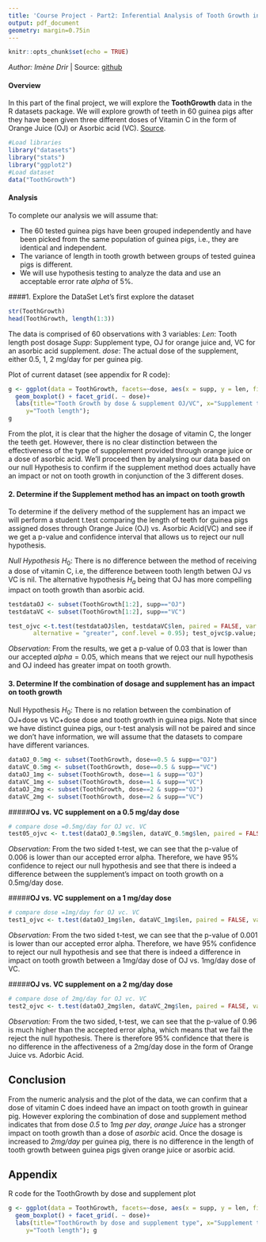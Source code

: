 ```yaml
---
title: 'Course Project - Part2: Inferential Analysis of Tooth Growth in Guinea Pigs'
output: pdf_document
geometry: margin=0.75in
---
```

```r
knitr::opts_chunk$set(echo = TRUE)
```
_Author: Imène Drir_ | Source: [github](http://github.com/minitelle/statinf)

#### Overview
In this part of the final project, we will explore the **ToothGrowth** data in the R datasets package. We will explore growth of teeth in 60 guinea pigs after they have been given three different doses of Vitamin C in the form of Orange Juice (OJ) or Asorbic acid (VC). [Source](https://stat.ethz.ch/R-manual/R-devel/library/datasets/html/ToothGrowth.html).
```r
#Load libraries
library("datasets")
library("stats")
library("ggplot2")
#Load dataset
data("ToothGrowth")
```
#### Analysis
To complete our analysis we will assume that:

+ The 60 tested guinea pigs have been grouped independently and have been picked from the same population of guinea pigs, i.e., they are identical and independent.
+ The variance of length in tooth growth between groups of tested guinea pigs is different.
+ We will use hypothesis testing to analyze the data and use an acceptable error rate $alpha$ of 5%.

####1. Explore the DataSet 
Let's first explore the dataset
```r
str(ToothGrowth)
head(ToothGrowth, length(1:3))
```
The data is comprised of 60 observations with 3 variables:
*Len*: Tooth length post dosage
*Supp*: Supplement type, OJ for orange juice and, VC for an asorbic acid supplement.
*dose*: The actual dose of the supplement, either 0.5, 1, 2 mg/day for per guinea pig.

Plot of current dataset (see appendix for R code):

```r
g <- ggplot(data = ToothGrowth, facets=~dose, aes(x = supp, y = len, fill = supp)) +
  geom_boxplot() + facet_grid(. ~ dose)+
  labs(title="Tooth Growth by dose & supplement OJ/VC", x="Supplement type and dose (mg)", 
     y="Tooth length"); 
g
```

From the plot, it is clear that the higher the dosage of vitamin C, the longer the teeth get. However, there is no clear distinction between the effectiveness of the type of suppplement provided through orange juice or a dose of asorbic acid. We'll proceed then by analysing our data based on our null Hypothesis to confirm if the supplement method does actually have an impact or not on tooth growth in conjunction of the 3 different doses.

#### 2. Determine if the Supplement method has an impact on tooth growth
To determine if the delivery method of the supplement has an impact we will perform a student t.test comparing the length of teeth for guinea pigs assigned doses through Orange Juice (OJ) vs. Asorbic Acid(VC) and see if we get a p-value and confidence interval that allows us to reject our null hypothesis.

_Null Hypothesis_ $H_0$: There is no difference between the method of receiving a dose of vitamin C, i.e, the difference between tooth length betwen OJ vs VC is nil. The alternative hypothesis $H_a$ being that OJ has more compelling impact on tooth growth than asorbic acid.

```r
testdataOJ <- subset(ToothGrowth[1:2], supp=="OJ")
testdataVC <- subset(ToothGrowth[1:2], supp=="VC")
```

```r
test_ojvc <-t.test(testdataOJ$len, testdataVC$len, paired = FALSE, var.equal = FALSE, 
       alternative = "greater", conf.level = 0.95); test_ojvc$p.value; test_ojvc$conf.int
```
_Observation:_ From the results, we get a p-value of 0.03 that is lower than our accepted $alpha=0.05$, which means that we reject our null hypothesis and OJ indeed has greater impat on tooth growth.

#### 3. Determine If the combination of dosage and supplement has an impact on tooth growth
Null Hypothesis $H_0$: There is no relation between the combination of OJ+dose vs VC+dose dose and tooth growth in guinea pigs. Note that since we have distinct guinea pigs, our t-test analysis will not be paired and since we don't have information, we will assume that the datasets to compare have different variances.

```r
dataOJ_0.5mg <- subset(ToothGrowth, dose==0.5 & supp=="OJ")
dataVC_0.5mg <- subset(ToothGrowth, dose==0.5 & supp=="VC")
dataOJ_1mg <- subset(ToothGrowth, dose==1 & supp=="OJ")
dataVC_1mg <- subset(ToothGrowth, dose==1 & supp=="VC")
dataOJ_2mg <- subset(ToothGrowth, dose==2 & supp=="OJ")
dataVC_2mg <- subset(ToothGrowth, dose==2 & supp=="VC")
```

#####**OJ vs. VC supplement on a 0.5 mg/day dose**
```r
# compare dose =0.5mg/day for OJ vc. VC
test05_ojvc <- t.test(dataOJ_0.5mg$len, dataVC_0.5mg$len, paired = FALSE, var.equal = FALSE, conf.level = 0.95); test05_ojvc$p.value; test05_ojvc$conf.int
```
_Observation:_ 
From the two sided t-test, we can see that the p-value of 0.006 is lower than our accepted error alpha. Therefore, we have 95% confidence to reject our null hypothesis and see that there is indeed a difference between the supplement's impact on tooth growth on a 0.5mg/day dose.

#####**OJ vs. VC supplement on a 1 mg/day dose**
```r
# compare dose =1mg/day for OJ vc. VC
test1_ojvc <- t.test(dataOJ_1mg$len, dataVC_1mg$len, paired = FALSE, var.equal = FALSE, conf.level = 0.95); test1_ojvc$p.value; test1_ojvc$conf.int
```
_Observation:_ 
From the two sided t-test, we can see that the p-value of 0.001 is lower than our accepted error alpha. Therefore, we have 95% confidence to reject our null hypothesis and see that there is indeed a difference in impact on tooth growth between a 1mg/day dose of OJ vs. 1mg/day dose of VC.

#####**OJ vs. VC supplement on a 2 mg/day dose**
```r
# compare dose of 2mg/day for OJ vc. VC
test2_ojvc <- t.test(dataOJ_2mg$len, dataVC_2mg$len, paired = FALSE, var.equal = FALSE, conf.level = 0.95); test2_ojvc$p.value; test2_ojvc$conf.int
```
_Observation:_ 
From the two sided, t-test, we can see that the p-value of 0.96 is much higher than the accepted error alpha, which means that we fail the reject the null hypothesis. There is therefore 95% confidence that there is no difference in the affectiveness of a 2mg/day dose in the form of Orange Juice vs. Adorbic Acid.

## Conclusion

From the numeric analysis and the plot of the data, we can confirm that a dose of vitamin C does indeed have an impact on tooth growth in guinear pig. However exploring the combination of dose and supplement method indicates that from dose *0.5* to *1mg per day*, *orange Juice* has a stronger impact on tooth growth than a dose of *asorbic* acid. Once the dosage is increased to *2mg/day* per guinea pig, there is no difference in the length of tooth growth between guinea pigs given orange juice or asorbic acid.


\newpage
## Appendix

R code for the ToothGrowth by dose and supplement plot
```r
g <- ggplot(data = ToothGrowth, facets=~dose, aes(x = supp, y = len, fill = supp)) +
  geom_boxplot() + facet_grid(. ~ dose)+
  labs(title="ToothGrowth by dose and supplement type", x="Supplement type and dose (mg)", 
     y="Tooth length"); g
```
